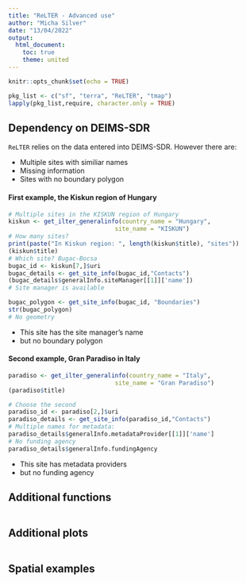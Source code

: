 ```yaml
---
title: "ReLTER - Advanced use"
author: "Micha Silver"
date: "13/04/2022"
output:
  html_document:
    toc: true
    theme: united
---
```


```r
knitr::opts_chunk$set(echo = TRUE)
```

```r
pkg_list <- c("sf", "terra", "ReLTER", "tmap")
lapply(pkg_list,require, character.only = TRUE)
```

## Dependency on DEIMS-SDR

`ReLTER` relies on the data entered into DEIMS-SDR. However there are:

 - Multiple sites with similiar names
 - Missing information
 - Sites with no boundary polygon
 
#### First example, the Kiskun region of Hungary

```r
# Multiple sites in the KISKUN region of Hungary
kiskun <- get_ilter_generalinfo(country_name = "Hungary",
                              site_name = "KISKUN")
# How many sites?
print(paste("In Kiskun region: ", length(kiskun$title), "sites"))
(kiskun$title)
# Which site? Bugac-Bocsa
bugac_id <- kiskun[7,]$uri
bugac_details <- get_site_info(bugac_id,"Contacts")
(bugac_details$generalInfo.siteManager[[1]]['name'])
# Site manager is available

bugac_polygon <- get_site_info(bugac_id, "Boundaries")
str(bugac_polygon)
# No geometry
```
 - This site has the site manager's name
 - but no boundary polygon
 
#### Second example, Gran Paradiso in Italy

```r
paradiso <- get_ilter_generalinfo(country_name = "Italy",
                              site_name = "Gran Paradiso")
(paradiso$title)

# Choose the second
paradiso_id <- paradiso[2,]$uri
paradiso_details <- get_site_info(paradiso_id,"Contacts")
# Multiple names for metadata:
paradiso_details$generalInfo.metadataProvider[[1]]['name']
# No funding agency
paradiso_details$generalInfo.fundingAgency
```
 - This site has metadata providers
 - but no funding agency

 

## Additional functions

```r

```

## Additional plots

```r

```

## Spatial examples